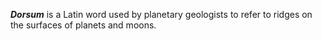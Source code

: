 '''''Dorsum''''' is a Latin word used by planetary geologists to refer to ridges on the surfaces of planets and moons.

{{sci-stub}}